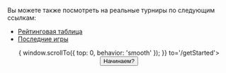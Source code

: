 
<Meta title='Mahjong Pantheon -- ассистент и рейтинги для риичи-маджонга'
      description='Mahjong Pantheon это набор инструментов для ассистирования проведению игр и турниров по японскому риичи-маджонгу' />

<Title align='center'>Что может предложить Pantheon?</Title>

<FeaturesGrid />

<Title align='center'>Как выглядит Pantheon?</Title>

<Space h='xl' />

<CardsCarousel />

Вы можете также посмотреть на реальные турниры по следующим ссылкам:
- <a href='https://rating.riichimahjong.org/eid71/stat' target='_blank'>Рейтинговая таблица</a>
- <a href='https://rating.riichimahjong.org/eid71/last' target='_blank'>Последние игры</a>

<Center>
  <Link onClick={() => { window.scrollTo({ top: 0, behavior: 'smooth' }); }} to='/getStarted'>
    <Button variant='gradient' gradient={{ from: 'pink', to: 'cyan' }} size='xl'>Начинаем?</Button>
  </Link>
</Center>
